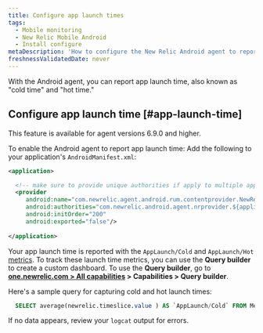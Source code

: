 ```yaml
---
title: Configure app launch times
tags:
  - Mobile monitoring
  - New Relic Mobile Android
  - Install configure
metaDescription: 'How to configure the New Relic Android agent to report app launch time'
freshnessValidatedDate: never
---
```


With the Android agent, you can report app launch time, also known as "cold time" and "hot time." 

## Configure app launch time [#app-launch-time]

<Callout variant="important">
This feature is available for agent versions 6.9.0 and higher.
</Callout>

To enable the Android agent to report app launch time: Add the following to your application's `AndroidManifest.xml`:
   ```xml
   <application>

     <!-- make sure to provide unique authorities if apply to multiple apps on the same device -->
     <provider
        android:name="com.newrelic.agent.android.rum.contentprovider.NewRelicAppContentProvider"
        android:authorities="com.newrelic.android.agent.nrprovider.${applicationId}"
        android:initOrder="200"
        android:exported="false"/>
        
   </application>
   ```
   
Your app launch time is reported with the `AppLaunch/Cold` and `AppLaunch/Hot` [metrics](/docs/data-apis/understand-data/new-relic-data-types/#metrics). To track these launch time metrics, you can use the **Query builder** to create a custom dashboard. To use the **Query builder**, go to **[one.newrelic.com > All capabilities](https://one.newrelic.com/all-capabilities) > Capabilities > Query builder**.

Here's a sample query for capturing cold and hot launch times: 

```sql
  SELECT average(newrelic.timeslice.value ) AS `AppLaunch/Cold` FROM Metric WHERE metricTimesliceName = ‘AppLaunch/Cold’ AND `entity.guid` = ‘your app token here’ SINCE 1664218800000 UNTIL 1664220600000 TIMESERIES
  ```

If no data appears, review your `logcat` output for errors.

